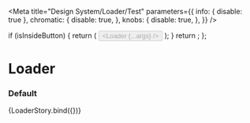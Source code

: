 

<Meta
  title="Design System/Loader/Test"
  parameters={{
    info: { disable: true },
    chromatic: {
      disable: true,
    },
    knobs: {
      disable: true,
    },
  }}
/>

  if (isInsideButton) {
    return (
      <Button buttonType="primary" disabled={!isActive}>
        <Loader {...args} />
      </Button>
    );
  }
  return <Loader size={size} />;
};

# Loader

### Default

<Preview>
  <Story name="default" args={{
      isInsideButton: false,
      size: Loader.defaultProps.size,
      isActive: Loader.defaultProps.isActive
  }}>{LoaderStory.bind({})}</Story>
</Preview>
